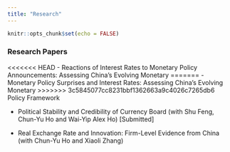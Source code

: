 ```yaml
---
title: "Research"
---
```


```r
knitr::opts_chunk$set(echo = FALSE)
```


### Research Papers
<<<<<<< HEAD
- Reactions of  Interest Rates to Monetary Policy Announcements: Assessing China’s Evolving Monetary
=======
- Monetary Policy Surprises and Interest Rates: Assessing China’s Evolving Monetary
>>>>>>> 3c5845077cc8231bbf1362663a9c4026c7265db6
Policy Framework

- Political Stability and Credibility of Currency Board (with Shu Feng, Chun-Yu Ho and Wai-Yip Alex Ho) [Submitted]

- Real Exchange Rate and Innovation: Firm-Level Evidence from China (with Chun-Yu Ho and Xiaoli Zhang)

